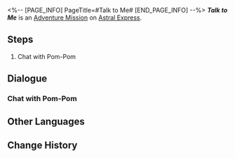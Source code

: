<%-- [PAGE_INFO]
PageTitle=#Talk to Me#
[END_PAGE_INFO] --%>
{{Stub|Dialogue.}}
{{Mission Infobox
|id            = 4050022
|title         = 
|image         = <!--Mission Talk to Me.png-->
|type          = Adventure
|event_name    = 
|chapter       = 
|requirements  = {{subst:void|<!--Unknown: {"Type":"Manual"}-->}}
|summary       = <!--official mission summary from Fate's Atlas-->
|characters    = Pom-Pom; Trailblazer
|startLocation = [[Astral Express]] - [[Parlor Car]]
|world         = Astral Express
|area          = Parlor Car
|prev          = 
|next          = 
|rewards       = Adventure Log*1; Core of Ice*1; Credit*8,000
}}
'''''Talk to Me''''' is an [[Adventure Mission]] on [[Astral Express]].

==Steps==
# Chat with Pom-Pom

<!--
==Gameplay Notes==

--><!--
==Trial Character==

-->
==Dialogue==
{{Stub Dialogue}}
{{Dialogue End}}

===Chat with Pom-Pom{{subst:void|<!--405002202-->}}===
{{Mission Description|type=adventure|location=Parlor Car|update|For once, you're back in the Express, but Pom-Pom is giving you the cold shoulder... You have to find a way to grab Pom-Pom's attention.}}
{{Dialogue Start}}
:{{tx}}
{{Dialogue End}}

==Other Languages==
{{Other Languages
|en   = Talk to Me
|zhs  = 跟我聊会儿吧
|zht  = 跟我聊一下吧
|ja   = オレとお喋りしろ
|ko   = 나랑 얘기 좀 할까
|es   = Habla conmigo
|fr   = Parle-moi
|ru   = Поговори со мной
|th   = มาคุยกันหน่อย
|vi   = Nói Chuyện Với Tôi Một Lát Nhé
|de   = Sprich mit mir
|id   = Ayo Mengobrol
|pt   = Fale Comigo
}}

==Change History==
{{Change History|1.0}}
